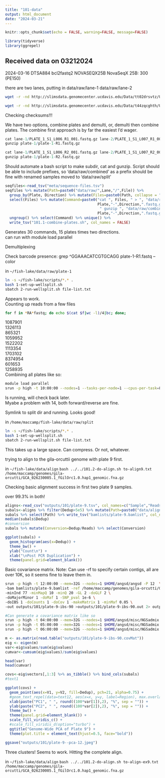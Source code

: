 ```yaml
---
title: "101-data"
output: html_document
date: "2024-03-21"
---
```


```r
knitr::opts_chunk$set(echo = FALSE, warning=FALSE, message=FALSE)
```

```r
library(tidyverse)
library(ggrepel)
```

## Received data on 03212024

2024-03-16	DTSA884	bcl2fastq2	NOVASEQX25B	NovaSeqX 25B: 300 (PE150)    

there are two lanes, putting in data/raw/lane-1 data/raw/lane-2    

```sh
wget -r -nd http://slimsdata.genomecenter.ucdavis.edu/Data/tt02drsvtz/Un_DTSA886/Project_AFSP_TUI_CHUB_RAD_L1/ .

wget -r -nd http://slimsdata.genomecenter.ucdavis.edu/Data/t44zqcghth/Un_DTSA886/Project_AFSP_TUI_CHUB_RAD_L2/ .
```


Checking checksums!!!     

We have two options, combine plates and demulti, or, demulti then combine plates. The combine first approach is by far the easiest I'd wager.

```r
cat lane-1/PLATE_1_S1_L006_R1_001.fastq.gz lane-2/PLATE_1_S1_L007_R1_001.fastq.gz > plate-1/plate-1-R1.fastq.gz
gunzip plate-1/plate-1-R1.fastq.gz

cat lane-1/PLATE_1_S1_L006_R2_001.fastq.gz lane-2/PLATE_1_S1_L007_R2_001.fastq.gz > plate-1/plate-1-R2.fastq.gz
gunzip plate-1/plate-1-R2.fastq.gz
```

Should automate a bash script to make subdir, cat and gunzip. Script should be able to include prefixes, so 'data/raw/combined' as a prefix should be fine with renamed samples moved to 'data/raw/split'       

```r
seqfiles<-read_tsv("meta/sequence-files.tsv")
seqfiles %>% mutate(Path=paste0("data/raw/",Lane,"/",File)) %>%
  group_by(Plate, Direction) %>% mutate(Files=paste0(Path, collapse = " ")) %>%
  select(Files) %>% mutate(Command=paste0("cat ", Files, " > ", "data/raw/combined/",
                                          Plate,"-",Direction,".fastq.gz;",
                                           " gunzip ", "data/raw/combined/",
                                          Plate,"-",Direction,".fastq.gz;")) %>%
  ungroup() %>% select(Command) %>% unique() %>%
  write_tsv("101.1-combine-plates.sh", col_names = FALSE)
```
Generates 30 commands, 15 plates times two directions.    
can run with module load parallel    


Demultiplexing    


Check barcode presence: grep ^GGAAACATCGTGCAGG plate-1-R1.fastq --color

in `~/fish-lake/data/raw/plate-1`     
```sh
ln -s ~/fish-lake/scripts/*.* .
bash 1-set-up-wellsplit.sh
sbatch 2-run-wellsplit.sh file-list.txt
```

Appears to work.     
Counting up reads from a few files 
```sh
for f in *RA*fastq; do echo $(cat $f|wc -l)/4|bc; done;
```
1087901    
1326113    
865321    
1059952    
1522202    
1113354    
1703102    
8374954   
601653    
1258935    
Combining all plates like so:     

```sh
module load parallel
srun -p high -t 10:00:00 --nodes=1 --tasks-per-node=1 --cpus-per-task=8 parallel -j 8 < 101.1-combine-plates.sh
```
Is running, will check back later.    
Myabe a problem with 14, both forward/reverse are fine.    

Symlink to split dir and running. Looks good!

in `/home/maccamp/fish-lake/data/raw/split`     
```sh
ln -s ~/fish-lake/scripts/*.* .
bash 1-set-up-wellsplit.sh
sbatch 2-run-wellsplit.sh file-list.txt
```


This takes up a large space. Can compress.  Or not, whatever.     

trying to align to the gila-orcuttii genome with plate 9 first.    

in `~/fish-lake/data/align` 
`bash ../../101.2-do-align.sh to-align9.txt /home/maccamp/genomes/gila-orcutti/GCA_026230005.1_fGilOrc1.0.hap1_genomic.fna.gz`

Checking basic alignment success in first two plate 9 samples.    

over 99.3% in both!    

```r
aligns<-read_csv("outputs/101/plate-9.tsv", col_names=c("Sample","Reads","Dedup","Coverage"))
subals<-aligns %>% filter(Dedup>5e5) %>% mutate(Path=paste0("data/align/",Sample,".sort.flt.bam"))
subals %>% select(Path) %>% write_tsv("bamlists/plate-9.bamlist", col_names = FALSE)
median(subals$Dedup)
#conversion
subals %>% mutate(Conversion=Dedup/Reads) %>% select(Conversion)
```


```r
ggplot(subals) +
  geom_histogram(aes(x=Dedup)) +
  theme_bw() +
  ylab("Count\n") +
  xlab("\nPost PCR Duplication") +
  theme(panel.grid=element_blank())

```

Basic covariance matrix. Note: Can use -rf to specify certain contigs, all are over 10K, so it seems fine to leave them in. 

```sh
srun -p high -t 12:00:00 --mem=32G --nodes=1 $HOME/angsd/angsd -P 12  \
-bam bamlists/plate-9.bamlist -ref /home/maccamp/genomes/gila-orcutti/GCA_026230005.1_fGilOrc1.0.hap1_genomic.fna.gz \
-minInd 77 -minMapQ 10 -minQ 20 -GL 2 -doGLF 2 \
-doMajorMinor 1 -doMaf 1 -SNP_pval 1e-6 \
-doIBS 1 -doCounts 1 -doCov 1 -makeMatrix 1 -minMaf 0.05 \
-out outputs/101/plate-9-ibs-90 >outputs/101/plate-9-ibs-90.out 2> outputs/101/plate-9-ibs-90.err &

#Can generate a covariance matrix like so
srun -p high -t 04:00:00 --mem=32G --nodes=1 $HOME/angsd/misc/NGSadmix -P 12 -likes outputs/401/60-ibs-90.beagle.gz -K 2 -o outputs/401/60-K2 &
srun -p high -t 05:00:00 --mem=32G --nodes=1 $HOME/angsd/misc/NGSadmix -P 12 -likes outputs/401/60-ibs-90.beagle.gz -K 3 -o outputs/401/60-K3 &
srun -p high -t 06:00:00 --mem=32G --nodes=1 $HOME/angsd/misc/NGSadmix -P 12 -likes outputs/401/60-ibs-90.beagle.gz -K 4 -o outputs/401/60-K4 &

```



```r
m <- as.matrix(read.table("outputs/101/plate-9-ibs-90.covMat"))
eig <- eigen(m)
var<-eig$values/sum(eig$values)
cumvar<-cumsum(eig$values)/sum(eig$values)

head(var)
head(cumvar)
```


```r
covs<-eig$vectors[,1:3] %>% as_tibble() %>% bind_cols(subals)
#text1

ggplot(covs) +
  geom_point(aes(x=V1, y=V2, fill=Dedup), pch=21, alpha=0.75) +
  #geom_text_repel(data=text12, aes(x=x, y=y, label=Region), max.overlaps = Inf) +
  xlab(paste("PC1", " ", round((100*var[1]),2), "%", sep = "")) +
  ylab(paste("PC2", " ", round((100*var[2]),2), "%", sep = "")) +
  theme_bw() +
  theme(panel.grid=element_blank()) +
  scale_fill_viridis_c() +
  #scale_fill_viridis_d(option="turbo") +
  ggtitle("Genome-Wide PCA of Plate 9") +
  theme(plot.title = element_text(hjust=0.5, face="bold"))

ggsave("outputs/101/plate-9--pca-12.jpeg")
```

Three clusters!  Seems to work. Hitting the complete align.

in `~/fish-lake/data/align` 
`bash ../../101.2-do-align.sh to-align-ex9.txt /home/maccamp/genomes/gila-orcutti/GCA_026230005.1_fGilOrc1.0.hap1_genomic.fna.gz`

